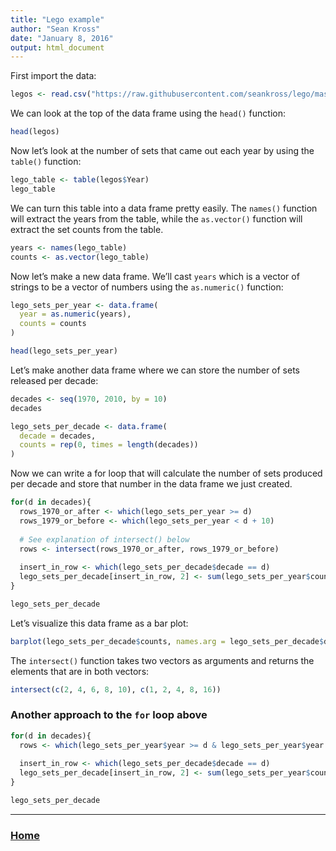 ```yaml
---
title: "Lego example"
author: "Sean Kross"
date: "January 8, 2016"
output: html_document
---
```


First import the data:

```r
legos <- read.csv("https://raw.githubusercontent.com/seankross/lego/master/data-tidy/legosets.csv", stringsAsFactors = FALSE)
```

We can look at the top of the data frame using the `head()` function:

```r
head(legos)
```

Now let's look at the number of sets that came out each year by using the
`table()` function:

```r
lego_table <- table(legos$Year)
lego_table
```

We can turn this table into a data frame pretty easily. The `names()` function
will extract the years from the table, while the `as.vector()` function will
extract the set counts from the table.

```r
years <- names(lego_table)
counts <- as.vector(lego_table)
```

Now let's make a new data frame. We'll cast `years` which is a vector of strings
to be a vector of numbers using the `as.numeric()` function:

```r
lego_sets_per_year <- data.frame(
  year = as.numeric(years),
  counts = counts
)

head(lego_sets_per_year)
```

Let's make another data frame where we can store the number of sets released
per decade:

```r
decades <- seq(1970, 2010, by = 10)
decades

lego_sets_per_decade <- data.frame(
  decade = decades,
  counts = rep(0, times = length(decades))
)
```

Now we can write a for loop that will calculate the number of sets produced
per decade and store that number in the data frame we just created.

```r
for(d in decades){
  rows_1970_or_after <- which(lego_sets_per_year >= d)
  rows_1979_or_before <- which(lego_sets_per_year < d + 10)
  
  # See explanation of intersect() below
  rows <- intersect(rows_1970_or_after, rows_1979_or_before)
  
  insert_in_row <- which(lego_sets_per_decade$decade == d)
  lego_sets_per_decade[insert_in_row, 2] <- sum(lego_sets_per_year$counts[rows])
}

lego_sets_per_decade
```

Let's visualize this data frame as a bar plot:

```r
barplot(lego_sets_per_decade$counts, names.arg = lego_sets_per_decade$decade)
```

The `intersect()` function takes two vectors as arguments and returns the 
elements that are in both vectors:

```r
intersect(c(2, 4, 6, 8, 10), c(1, 2, 4, 8, 16))
```

### Another approach to the `for` loop above

```r
for(d in decades){
  rows <- which(lego_sets_per_year$year >= d & lego_sets_per_year$year < d + 10)
  
  insert_in_row <- which(lego_sets_per_decade$decade == d)
  lego_sets_per_decade[insert_in_row, 2] <- sum(lego_sets_per_year$counts[rows])
}

lego_sets_per_decade
```

---

### [Home](index.html)